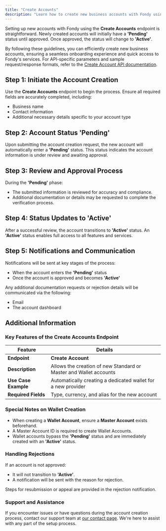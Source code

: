 ```yaml
---
title: "Create Accounts"
description: "Learn how to create new business accounts with Fondy using the Create Accounts endpoint."
---
```





Setting up new accounts with Fondy using the **Create Accounts** endpoint is straightforward. Newly created accounts will initially have a **'Pending'** status until approved. Once approved, the status will change to **'Active'**.

By following these guidelines, you can efficiently create new business accounts, ensuring a seamless onboarding experience and quick access to Fondy's services. For API-specific parameters and sample request/response formats, refer to the [Create Account API documentation](link).

## Step 1: Initiate the Account Creation

Use the **Create Accounts** endpoint to begin the process. Ensure all required fields are accurately completed, including:

* Business name
* Contact information
* Additional necessary details specific to your account type

## Step 2: Account Status 'Pending'

Upon submitting the account creation request, the new account will automatically enter a **'Pending'** status. This status indicates the account information is under review and awaiting approval.

## Step 3: Review and Approval Process

During the **'Pending'** phase:

* The submitted information is reviewed for accuracy and compliance.
* Additional documentation or details may be requested to complete the verification process.

## Step 4: Status Updates to 'Active'

After a successful review, the account transitions to **'Active'** status. An **'Active'** status enables full access to all features and services.

## Step 5: Notifications and Communication

Notifications will be sent at key stages of the process:

* When the account enters the **'Pending'** status
* Once the account is approved and becomes **'Active'**

Any additional documentation requests or rejection details will be communicated via the following:

* Email
* The account dashboard

## Additional Information

### Key Features of the Create Accounts Endpoint

| **Feature**          | **Details**                                                       |
| -------------------- | ----------------------------------------------------------------- |
| **Endpoint**         | **Create Account**                                                |
| **Description**      | Allows the creation of new Standard or Master and Wallet accounts |
| **Use Case Example** | Automatically creating a dedicated wallet for a new provider      |
| **Required Fields**  | Type, currency, and alias for the new account                     |

### Special Notes on Wallet Creation

* When creating a **Wallet Account**, ensure a **Master Account** exists beforehand.
* A Master Account ID is required to create Wallet Accounts.
* Wallet accounts bypass the **'Pending'** status and are immediately created with an **'Active'** status.

### Handling Rejections

If an account is not approved:

* It will not transition to **'Active'**.
* A notification will be sent with the reason for rejection.

Steps for resubmission or appeal are provided in the rejection notification.

### Support and Assistance

If you encounter issues or have questions during the account creation process, contact our support team at [our contact page](https://fondy.io/gb/contact/?_gl=1*1rcdhu2*_gcl_au*MTUyMjk5OTMwMy4xNzMyMTIzODU1*_ga*NjMyMjAwMjQwLjE3MzIxMjM4NTU.*_ga_Z2KY5VSWGZ*MTczMzc3MDE3Mi4xMC4xLjE3MzM3NzI5MTguNTkuMC4w). We're here to assist with any part of the setup process.